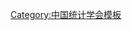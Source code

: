 {{Navbox
| name   = 中国统计学会第八届理事会
| title  = [[中国统计学会]]第八届理事会
| above  = 2010年1月－2014年1月
| bodyclass = hlist
| group1 = 名誉会长
| list1  = [[李德水]]
| group2 = 会长
| list2  = [[马建堂]]
| group3 = 副会长
| list3  = 
* [[徐一帆]]
* [[李强|李　强]]
* [[鲜祖德]]
* [[章国荣]]
* [[姚景源]]
* [[潘璠|潘　璠]]
* [[李纲|李　纲]]
* [[张晶|张　晶]]
* [[金汝斌]]
* [[刘永奇]]
* [[邹伟忠]]
* [[樊怀玉]]
* [[张涛|张　涛]]
* [[马志明]]
* [[耿直|耿　直]]
* [[蒋萍|蒋　萍]]
* [[肖红叶]]
* [[赵彦云]]
* [[朱建平]]
* [[史代敏]]
| group4 = 秘书长
| list4  = [[潘璠|潘　璠]]
| group5 = 副秘书长
| list5  = 
* [[许亦频]]
* [[陈博东]]
* [[张军|张　军]]
* [[夏荣坡]]
* [[徐晓海]]
| group6 = 顾问
| list6  = 
* [[张塞|张　塞]]
* [[郑家亨]]
* [[邵宗明]]
* [[贺铿|贺　铿]]
* [[卢春恒]]
* [[翟立功]]
* [[林贤郁]]
* [[张为民]]
* [[罗兰|罗　兰]]
* [[谢鸿光]]
* [[许宪春]]
* [[姜国钧]]
* [[潘建新]]
* [[杜昌祚]]
* [[卜新民]]
* [[胡安荣]]
* [[薛政|薛　政]]
* [[袁卫|袁　卫]]
* [[邱东|邱　东]]
* [[施建军]]
* [[曾五一]]
* [[杨振海]]
}}<noinclude>
{{collapsible option}}
[[Category:中国统计学会模板]]
</noinclude>